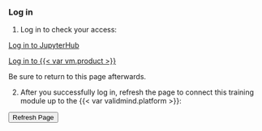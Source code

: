 ### Log in

1. Log in to check your access:

:::: {.flex .flex-wrap .justify-around}

::: {.w-50-ns .tc}

[Log in to JupyterHub]({{< var url.jupyterhub >}}/){.button target="_blank"}

:::

::: {.w-50-ns .tc}
[Log in to {{< var vm.product >}}](https://app.prod.validmind.ai){.button target="_blank"}

:::

::::


::: {.tc .f3}
Be sure to return to this page afterwards.
:::

2. After you successfully log in, refresh the page to connect this training module up to the {{< var validmind.platform >}}: 

::: {.tc}
<button class="button" onClick="window.location.reload();">Refresh Page</button>

:::

